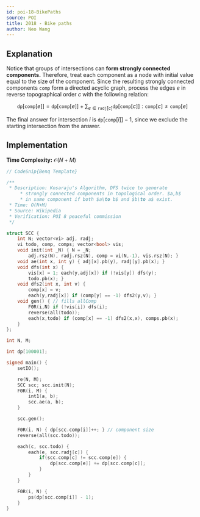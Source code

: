 ```yaml
---
id: poi-18-BikePaths
source: POI
title: 2018 - Bike paths
author: Neo Wang
---
```


## Explanation

Notice that groups of intersections can **form strongly connected components.**
Therefore, treat each component as a node with initial value equal to the size
of the component. Since the resulting strongly connected components
$\texttt{comp}$ form a directed acyclic graph, process the edges $e$ in reverse
topographical order $c$ with the following relation:

$$
\texttt{dp}[\texttt{comp}[e]] = \texttt{dp}[\texttt{comp}[e]] +\sum_{e \in \texttt{radj}[c]} \texttt{dp}[\texttt{{comp}}[c]] : \texttt{comp}[c] \neq \texttt{comp}[e]
$$

The final answer for intersection $i$ is $\texttt{dp}[\texttt{comp}[i]] - 1$,
since we exclude the starting intersection from the answer.

## Implementation

**Time Complexity:** $\mathcal{O}(N + M)$

<LanguageSection>

<CPPSection>

```cpp
// CodeSnip{Benq Template}

/**
 * Description: Kosaraju's Algorithm, DFS twice to generate
	 * strongly connected components in topological order. $a,b$
	 * in same component if both $a\to b$ and $b\to a$ exist.
 * Time: O(N+M)
 * Source: Wikipedia
 * Verification: POI 8 peaceful commission
 */

struct SCC {
	int N; vector<vi> adj, radj;
	vi todo, comp, comps; vector<bool> vis;
	void init(int _N) { N = _N;
		adj.rsz(N), radj.rsz(N), comp = vi(N,-1), vis.rsz(N); }
	void ae(int x, int y) { adj[x].pb(y), radj[y].pb(x); }
	void dfs(int x) {
		vis[x] = 1; each(y,adj[x]) if (!vis[y]) dfs(y);
		todo.pb(x); }
	void dfs2(int x, int v) {
		comp[x] = v;
		each(y,radj[x]) if (comp[y] == -1) dfs2(y,v); }
	void gen() { // fills allComp
		F0R(i,N) if (!vis[i]) dfs(i);
		reverse(all(todo));
		each(x,todo) if (comp[x] == -1) dfs2(x,x), comps.pb(x);
	}
};

int N, M;

int dp[100001];

signed main() {
	setIO();

	re(N, M);
	SCC scc; scc.init(N);
	F0R(i, M) {
		int1(a, b);
		scc.ae(a, b);
	}

	scc.gen();

	F0R(i, N) { dp[scc.comp[i]]++; } // component size
	reverse(all(scc.todo));

	each(c, scc.todo) {
		each(e, scc.radj[c]) {
			if(scc.comp[c] != scc.comp[e]) {
				dp[scc.comp[e]] += dp[scc.comp[c]];
			}
		}
	}

	F0R(i, N) {
		ps(dp[scc.comp[i]] - 1);
	}
}
```

</CPPSection>

</LanguageSection>
